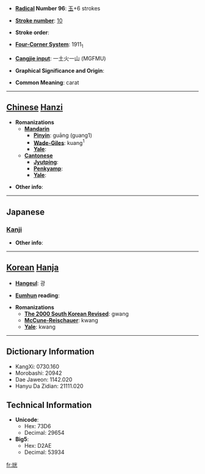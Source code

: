* '''[[Wiktionary:Chinese radical index| Radical]] Number 96''': [[Wiktionary:Chinese radical index 玉|玉]]+6 strokes

* '''[[Wiktionary:Chinese total strokes index|Stroke number]]''': [[Wiktionary:Chinese total strokes index 10|10]]

* '''Stroke order''': 

* '''[[Wiktionary:Chinese four corner index|Four-Corner System]]''': 1911<sub>1</sub>

* '''[[Wiktionary:Chinese Cangjie index|Cangjie input]]''': 一土火一山 (MGFMU)

* '''Graphical Significance and Origin''': 

* '''Common Meaning''': carat

----

== [[Chinese]] [[Hanzi]] ==

* '''Romanizations'''
** '''[[Mandarin]]'''
*** '''[[Pinyin]]''': guāng (guang1)
*** '''[[Wade-Giles]]''': kuang<sup>1</sup>
*** '''[[Yale]]''': 
** '''[[Cantonese]]'''
*** '''[[Jyutping]]''':
*** '''[[Penkyamp]]''': 
*** '''[[Yale]]''': 

* '''Other info''': 

----

==Japanese==
===[[Kanji]]===
{{kanji|on readings=[[こう]] (kō)|kun readings=[[たま]] (tama)}}

* '''Other info''':  

----

== [[Korean]] [[Hanja]] ==

* '''[[Hangeul]]''': 광

* '''[[Eumhun]] reading''': 

* '''Romanizations'''
** '''[[The 2000 South Korean Revised Romanization|The 2000 South Korean Revised]]''': gwang
** '''[[McCune-Reischauer]]''': kwang
** '''[[Yale]]''': kwang

----

== Dictionary Information ==

* KangXi: 0730.160
* Morobashi: 20942
* Dae Jaweon: 1142.020
* Hanyu Da Zidian: 21111.020

== Technical Information ==

* '''Unicode''':
** Hex: 73D6
** Decimal: 29654
* '''Big5''':
** Hex: D2AE
** Decimal: 53934

[[fr:珖]]